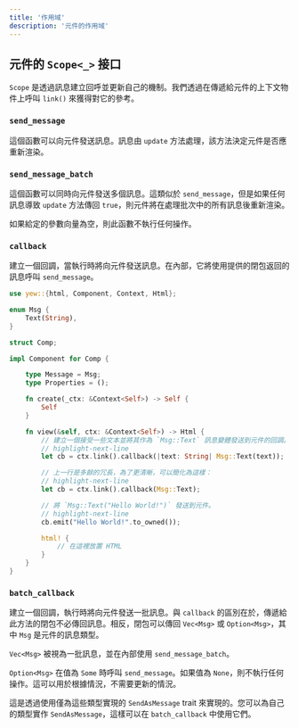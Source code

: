```yaml
---
title: '作用域'
description: '元件的作用域'
---
```


## 元件的 `Scope<_>` 接口

`Scope` 是透過訊息建立回呼並更新自己的機制。我們透過在傳遞給元件的上下文物件上呼叫 `link()` 來獲得對它的參考。

### `send_message`

這個函數可以向元件發送訊息。訊息由 `update` 方法處理，該方法決定元件是否應重新渲染。

### `send_message_batch`

這個函數可以同時向元件發送多個訊息。這類似於 `send_message`，但是如果任何訊息導致 `update` 方法傳回 `true`，則元件將在處理批次中的所有訊息後重新渲染。

如果給定的參數向量為空，則此函數不執行任何操作。

### `callback`

建立一個回調，當執行時將向元件發送訊息。在內部，它將使用提供的閉包返回的訊息呼叫 `send_message`。

```rust
use yew::{html, Component, Context, Html};

enum Msg {
    Text(String),
}

struct Comp;

impl Component for Comp {

    type Message = Msg;
    type Properties = ();

    fn create(_ctx: &Context<Self>) -> Self {
        Self
    }

    fn view(&self, ctx: &Context<Self>) -> Html {
        // 建立一個接受一些文本並將其作為 `Msg::Text` 訊息變體發送到元件的回調。
        // highlight-next-line
        let cb = ctx.link().callback(|text: String| Msg::Text(text));

        // 上一行是多餘的冗長，為了更清晰，可以簡化為這樣：
        // highlight-next-line
        let cb = ctx.link().callback(Msg::Text);

        // 將 `Msg::Text("Hello World!")` 發送到元件。
        // highlight-next-line
        cb.emit("Hello World!".to_owned());

        html! {
            // 在這裡放置 HTML
        }
    }
}
```

### `batch_callback`

建立一個回調，執行時將向元件發送一批訊息。與 `callback` 的區別在於，傳遞給此方法的閉包不必傳回訊息。相反，閉包可以傳回 `Vec<Msg>` 或 `Option<Msg>`，其中 `Msg` 是元件的訊息類型。

`Vec<Msg>` 被視為一批訊息，並在內部使用 `send_message_batch`。

`Option<Msg>` 在值為 `Some` 時呼叫 `send_message`。如果值為 `None`，則不執行任何操作。這可以用於根據情況，不需要更新的情況。

這是透過使用僅為這些類型實現的 `SendAsMessage` trait 來實現的。您可以為自己的類型實作 `SendAsMessage`，這樣可以在 `batch_callback` 中使用它們。
